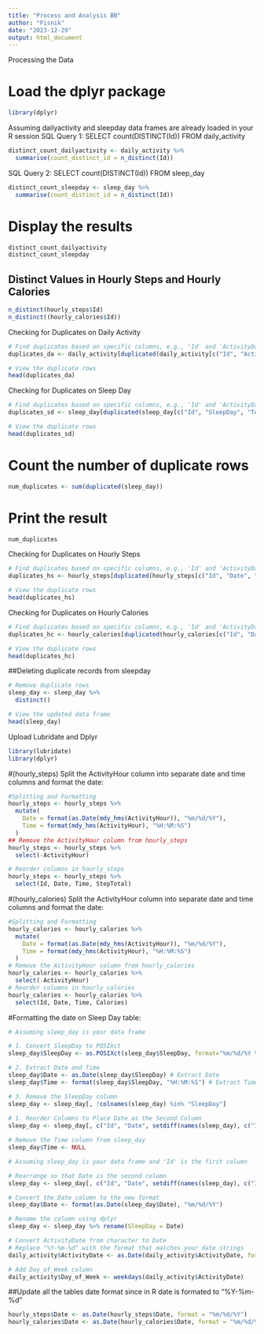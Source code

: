 ```yaml
---
title: "Process and Analysis BB"
author: "Fisnik"
date: "2023-12-29"
output: html_document
---
```

Processing the Data

# Load the dplyr package
```r
library(dplyr)
```
Assuming dailyactivity and sleepday data frames are already loaded in your R session
SQL Query 1: SELECT count(DISTINCT(Id)) FROM daily_activity
```r
distinct_count_dailyactivity <- daily_activity %>%
  summarise(count_distinct_id = n_distinct(Id))
```
SQL Query 2: SELECT count(DISTINCT(Id)) FROM sleep_day
```r
distinct_count_sleepday <- sleep_day %>%
  summarise(count_distinct_id = n_distinct(Id))
```
# Display the results
```r
distinct_count_dailyactivity
distinct_count_sleepday
```

## Distinct Values in Hourly Steps and Hourly Calories
```r
n_distinct(hourly_steps$Id)
n_distinct((hourly_calories$Id))
```

Checking for Duplicates on Daily Activity
```r
# Find duplicates based on specific columns, e.g., 'Id' and 'ActivityDate'
duplicates_da <- daily_activity[duplicated(daily_activity[c("Id", "ActivityDate", "TotalSteps")]), ]

# View the duplicate rows
head(duplicates_da)
```
Checking for Duplicates on Sleep Day
```r
# Find duplicates based on specific columns, e.g., 'Id' and 'ActivityDate'
duplicates_sd <- sleep_day[duplicated(sleep_day[c("Id", "SleepDay", "TotalSleepRecords")]), ]

# View the duplicate rows
head(duplicates_sd)
```
# Count the number of duplicate rows
```r
num_duplicates <- sum(duplicated(sleep_day))
```

# Print the result
```r
num_duplicates
```

Checking for Duplicates on Hourly Steps
```r
# Find duplicates based on specific columns, e.g., 'Id' and 'ActivityDate'
duplicates_hs <- hourly_steps[duplicated(hourly_steps[c("Id", "Date", "Time", "StepTotal")]), ]

# View the duplicate rows
head(duplicates_hs)
```
Checking for Duplicates on Hourly Calories
```r
# Find duplicates based on specific columns, e.g., 'Id' and 'ActivityDate'
duplicates_hc <- hourly_calories[duplicated(hourly_calories[c("Id", "Date", "Time", "Calories")]), ]

# View the duplicate rows
head(duplicates_hc)
```
##Deleting duplicate records from sleepday
```r
# Remove duplicate rows
sleep_day <- sleep_day %>% 
  distinct()

# View the updated data frame
head(sleep_day)

```
Upload Lubridate and Dplyr
```r
library(lubridate)
library(dplyr)
```

#(hourly_steps) Split the ActivityHour column into separate date and time columns and format the date:
```r
#Splitting and Formatting
hourly_steps <- hourly_steps %>%
  mutate(
    Date = format(as.Date(mdy_hms(ActivityHour)), "%m/%d/%Y"),
    Time = format(mdy_hms(ActivityHour), "%H:%M:%S")
  )
## Remove the ActivityHour column from hourly_steps
hourly_steps <- hourly_steps %>%
  select(-ActivityHour)

# Reorder columns in hourly_steps
hourly_steps <- hourly_steps %>%
  select(Id, Date, Time, StepTotal)

```

#(hourly_calories) Split the ActivityHour column into separate date and time columns and format the date:
```r
#Splitting and Formatting
hourly_calories <- hourly_calories %>%
  mutate(
    Date = format(as.Date(mdy_hms(ActivityHour)), "%m/%d/%Y"),
    Time = format(mdy_hms(ActivityHour), "%H:%M:%S")
  )
# Remove the ActivityHour column from hourly_calories
hourly_calories <- hourly_calories %>%
  select(-ActivityHour)
# Reorder columns in hourly_calories
hourly_calories <- hourly_calories %>%
  select(Id, Date, Time, Calories)
```

#Formatting the date on Sleep Day table:
```r
# Assuming sleep_day is your data frame

# 1. Convert SleepDay to POSIXct
sleep_day$SleepDay <- as.POSIXct(sleep_day$SleepDay, format="%m/%d/%Y %I:%M:%S %p", tz="UTC")

# 2. Extract Date and Time
sleep_day$Date <- as.Date(sleep_day$SleepDay) # Extract Date
sleep_day$Time <- format(sleep_day$SleepDay, "%H:%M:%S") # Extract Time

# 3. Remove the SleepDay column
sleep_day <- sleep_day[, !colnames(sleep_day) %in% "SleepDay"]
 
# 1. Reorder Columns to Place Date as the Second Column
sleep_day <- sleep_day[, c("Id", "Date", setdiff(names(sleep_day), c("Id", "Date", "Time")))]

# Remove the Time column from sleep_day
sleep_day$Time <- NULL

# Assuming sleep_day is your data frame and 'Id' is the first column

# Rearrange so that Date is the second column
sleep_day <- sleep_day[, c("Id", "Date", setdiff(names(sleep_day), c("Id", "Date")))]

# Convert the Date column to the new format
sleep_day$Date <- format(as.Date(sleep_day$Date), "%m/%d/%Y")

# Rename the column using dplyr
sleep_day <- sleep_day %>% rename(SleepDay = Date)
```


```r
# Convert ActivityDate from character to Date
# Replace "%Y-%m-%d" with the format that matches your date strings
daily_activity$ActivityDate <- as.Date(daily_activity$ActivityDate, format = "%m/%d/%Y")

# Add Day_of_Week column
daily_activity$Day_of_Week <- weekdays(daily_activity$ActivityDate)

```

##Update all the tables date format since in R date is formated to "%Y-%m-%d"
```r
hourly_steps$Date <- as.Date(hourly_steps$Date, format = "%m/%d/%Y")
hourly_calories$Date <- as.Date(hourly_calories$Date, format = "%m/%d/%Y")

```

